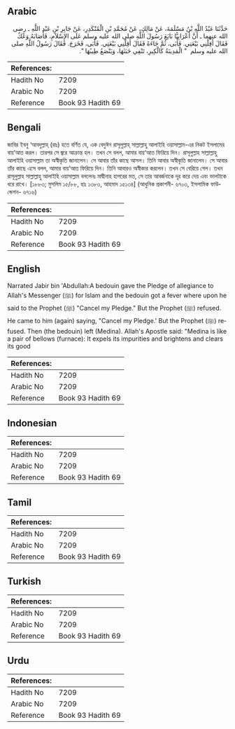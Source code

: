 ## Arabic


<div dir="rtl" lang="ar" style={{fontSize:'larger',backgroundColor:'#f8f9fa',padding:20}}>
حَدَّثَنَا عَبْدُ اللَّهِ بْنُ مَسْلَمَةَ، عَنْ مَالِكٍ، عَنْ مُحَمَّدِ بْنِ الْمُنْكَدِرِ، عَنْ جَابِرِ بْنِ عَبْدِ اللَّهِ ـ رضى الله عنهما ـ أَنَّ أَعْرَابِيًّا بَايَعَ رَسُولَ اللَّهِ صلى الله عليه وسلم عَلَى الإِسْلاَمِ، فَأَصَابَهُ وَعْكٌ فَقَالَ أَقِلْنِي بَيْعَتِي‏.‏ فَأَبَى، ثُمَّ جَاءَهُ فَقَالَ أَقِلْنِي بَيْعَتِي‏.‏ فَأَبَى، فَخَرَجَ‏.‏ فَقَالَ رَسُولُ اللَّهِ صلى الله عليه وسلم ‏ "‏ الْمَدِينَةُ كَالْكِيرِ، تَنْفِي خَبَثَهَا، وَيَنْصَعُ طِيبُهَا ‏"‏‏.‏
</div>
<div style={{backgroundColor:'#f8f9fa',padding:20, marginBottom: 10}}><table> <thead> <tr> <th>References:</th> <th></th> </tr> </thead> <tbody><tr><td>Hadith No</td><td>7209</td></tr><tr><td>Arabic No</td><td>7209</td></tr><tr><td>Reference</td><td>Book 93 Hadith 69</td></tr></tbody></table></div>

## Bengali


<div dir="ltr" lang="bn" style={{fontSize:'larger',backgroundColor:'#f8f9fa',padding:20}}>
জাবির ইবনু ‘আবদুল্লাহ্ (রাঃ) হতে বর্ণিত যে, এক বেদুঈন রাসূলুল্লাহ্ সাল্লাল্লাহু আলাইহি ওয়াসাল্লাম-এর নিকট ইসলামের বায়‘আত করল। তারপর সে জ্বরে আক্রান্ত হল। তখন সে বলল, আমার বায়‘আত ফিরিয়ে দিন। রাসূলুল্লাহ সাল্লাল্লাহু আলাইহি ওয়াসাল্লাম তা অস্বীকৃতি জানালেন। সে আবার তাঁর কাছে আসল। তিনি আবার অস্বীকৃতি জানালেন। সে আবার তাঁর কাছে এসে বলল, আমার বায়‘আত ফিরিয়ে দিন। তিনি আবারও অস্বীকার করলেন। তখন সে বেরিয়ে গেল। তখন রাসূলুল্লাহ সাল্লাল্লাহু আলাইহি ওয়াসাল্লাম বললেনঃ মাদ্বীনাহ হাপরের মত, সে তার আবর্জনাকে দূর করে দেয় এবং ভালটাকে ধরে রাখে। [১৮৮৩; মুসলিম ১৫/৮৮, হাঃ ১৩৮৩, আহমাদ ১৫১৩৪] (আধুনিক প্রকাশনী- ৬৭০৩, ইসলামিক ফাউন্ডেশন- ৬৭১৬)
</div>
<div style={{backgroundColor:'#f8f9fa',padding:20, marginBottom: 10}}><table> <thead> <tr> <th>References:</th> <th></th> </tr> </thead> <tbody><tr><td>Hadith No</td><td>7209</td></tr><tr><td>Arabic No</td><td>7209</td></tr><tr><td>Reference</td><td>Book 93 Hadith 69</td></tr></tbody></table></div>

## English


<div dir="ltr" lang="en" style={{fontSize:'larger',backgroundColor:'#f8f9fa',padding:20}}>
Narrated Jabir bin 'Abdullah:A bedouin gave the Pledge of allegiance to Allah's Messenger (ﷺ) for Islam and the bedouin got a fever where upon he said to the Prophet (ﷺ) "Cancel my Pledge." But the Prophet (ﷺ) refused. He came to him (again) saying, "Cancel my Pledge.' But the Prophet (ﷺ) refused. Then (the bedouin) left (Medina). Allah's Apostle said: "Medina is like a pair of bellows (furnace): It expels its impurities and brightens and clears its good
</div>
<div style={{backgroundColor:'#f8f9fa',padding:20, marginBottom: 10}}><table> <thead> <tr> <th>References:</th> <th></th> </tr> </thead> <tbody><tr><td>Hadith No</td><td>7209</td></tr><tr><td>Arabic No</td><td>7209</td></tr><tr><td>Reference</td><td>Book 93 Hadith 69</td></tr></tbody></table></div>

## Indonesian


<div dir="ltr" lang="id" style={{fontSize:'larger',backgroundColor:'#f8f9fa',padding:20}}>

</div>
<div style={{backgroundColor:'#f8f9fa',padding:20, marginBottom: 10}}><table> <thead> <tr> <th>References:</th> <th></th> </tr> </thead> <tbody><tr><td>Hadith No</td><td>7209</td></tr><tr><td>Arabic No</td><td>7209</td></tr><tr><td>Reference</td><td>Book 93 Hadith 69</td></tr></tbody></table></div>

## Tamil


<div dir="ltr" lang="ta" style={{fontSize:'larger',backgroundColor:'#f8f9fa',padding:20}}>

</div>
<div style={{backgroundColor:'#f8f9fa',padding:20, marginBottom: 10}}><table> <thead> <tr> <th>References:</th> <th></th> </tr> </thead> <tbody><tr><td>Hadith No</td><td>7209</td></tr><tr><td>Arabic No</td><td>7209</td></tr><tr><td>Reference</td><td>Book 93 Hadith 69</td></tr></tbody></table></div>

## Turkish


<div dir="ltr" lang="tr" style={{fontSize:'larger',backgroundColor:'#f8f9fa',padding:20}}>

</div>
<div style={{backgroundColor:'#f8f9fa',padding:20, marginBottom: 10}}><table> <thead> <tr> <th>References:</th> <th></th> </tr> </thead> <tbody><tr><td>Hadith No</td><td>7209</td></tr><tr><td>Arabic No</td><td>7209</td></tr><tr><td>Reference</td><td>Book 93 Hadith 69</td></tr></tbody></table></div>

## Urdu


<div dir="rtl" lang="ur" style={{fontSize:'larger',backgroundColor:'#f8f9fa',padding:20}}>

</div>
<div style={{backgroundColor:'#f8f9fa',padding:20, marginBottom: 10}}><table> <thead> <tr> <th>References:</th> <th></th> </tr> </thead> <tbody><tr><td>Hadith No</td><td>7209</td></tr><tr><td>Arabic No</td><td>7209</td></tr><tr><td>Reference</td><td>Book 93 Hadith 69</td></tr></tbody></table></div>